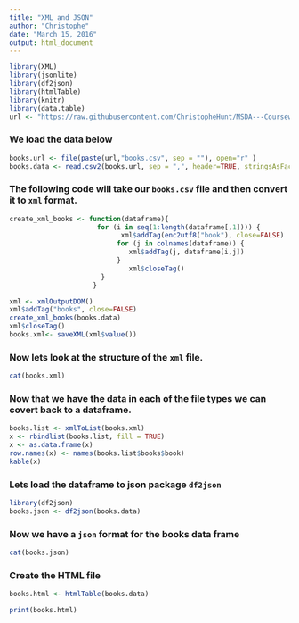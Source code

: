 ```yaml
---
title: "XML and JSON"
author: "Christophe"
date: "March 15, 2016"
output: html_document
---
```



```r
library(XML)
library(jsonlite)
library(df2json)
library(htmlTable)
library(knitr)
library(data.table)
url <- "https://raw.githubusercontent.com/ChristopheHunt/MSDA---Coursework/master/Data%20607/Homework/data/"
```

### We load the data below
```r
books.url <- file(paste(url,"books.csv", sep = ""), open="r" )
books.data <- read.csv2(books.url, sep = ",", header=TRUE, stringsAsFactors = FALSE ,  encoding="UTF-8")
```

### The following code will take our `books.csv` file and then convert it to `xml` format. 

```r

create_xml_books <- function(dataframe){
                      for (i in seq(1:length(dataframe[,1]))) {
                            xml$addTag(enc2utf8("book"), close=FALSE)
                           for (j in colnames(dataframe)) {
                              xml$addTag(j, dataframe[i,j])
                           } 
                              xml$closeTag()
                       }
                     }

xml <- xmlOutputDOM()
xml$addTag("books", close=FALSE)
create_xml_books(books.data)
xml$closeTag()
books.xml<- saveXML(xml$value()) 

```

### Now lets look at the structure of the `xml` file. 

```r
cat(books.xml)
```

### Now that we have the data in each of the file types we can covert back to a dataframe.

```r
books.list <- xmlToList(books.xml)
x <- rbindlist(books.list, fill = TRUE)
x <- as.data.frame(x)
row.names(x) <- names(books.list$books$book)
kable(x)
```


### Lets load the dataframe to json package `df2json`

```r
library(df2json)
books.json <- df2json(books.data)
```

### Now we have a `json` format for the books data frame

```r
cat(books.json)
```

### Create the HTML file 

```r
books.html <- htmlTable(books.data)
```

```r
print(books.html)
```

